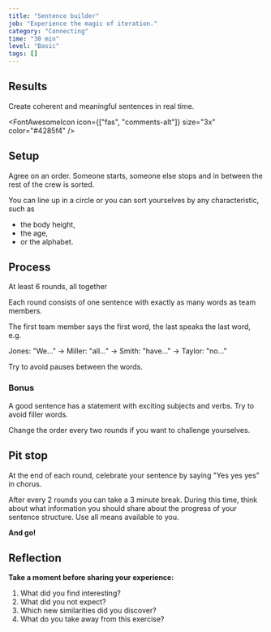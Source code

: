 ```yaml
---
title: "Sentence builder"
job: "Experience the magic of iteration."
category: "Connecting"
time: "30 min"
level: "Basic"
tags: []
---
```


## Results

Create coherent and meaningful sentences in real time.

<FontAwesomeIcon icon={["fas", "comments-alt"]} size="3x" color="#4285f4" />

## Setup

Agree on an order. Someone starts, someone else stops and in between the rest of the crew is sorted.

You can line up in a circle or you can sort yourselves by any characteristic, such as

- the body height,
- the age,
- or the alphabet.

## Process

At least 6 rounds, all together

Each round consists of one sentence with exactly as many words as team members.

The first team member says the first word, the last speaks the last word, e.g.

Jones: "We..." →
Miller: "all..." →
Smith: "have..." →
Taylor: "no..."

Try to avoid pauses between the words.

### Bonus

A good sentence has a statement with exciting subjects and verbs. Try to avoid filler words.

Change the order every two rounds if you want to challenge yourselves.

## Pit stop

At the end of each round, celebrate your sentence by saying "Yes yes yes" in chorus.

After every 2 rounds you can take a 3 minute break.
During this time, think about what information you should share about the progress of your sentence structure.
Use all means available to you.

**And go!**

## Reflection

**Take a moment before sharing your experience:**

1. What did you find interesting?
2. What did you not expect?
3. Which new similarities did you discover?
4. What do you take away from this exercise?
